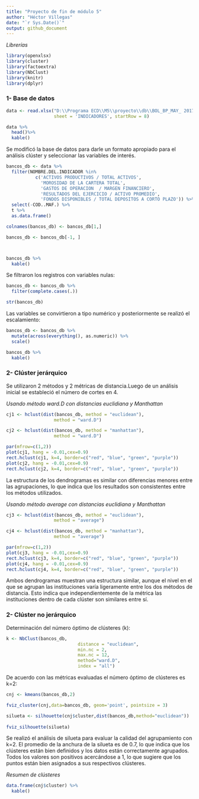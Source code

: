 ---
title: "Proyecto de fin de módulo 5"
author: "Héctor Villegas"
date: "`r Sys.Date()`"
output: github_document
---

*Librerías*

```{r librerías, echo=TRUE, message=FALSE, warning=FALSE}
library(openxlsx)
library(cluster)
library(factoextra)
library(NbClust)
library(knitr)
library(dplyr)
```

### 1- Base de datos

```{r}
data <- read.xlsx("D:\\Programa ECD\\M5\\proyecto\\db\\BOL_BP_MAY_ 2017.xlsx", 
                  sheet = 'INDICADORES', startRow = 8)

data %>% 
  head()%>% 
  kable()
```

Se modificó la base de datos para darle un formato apropiado para el análisis clúster y seleccionar las variables de interés.

```{r}
bancos_db <- data %>% 
  filter(NOMBRE.DEL.INDICADOR %in% 
           c('ACTIVOS PRODUCTIVOS / TOTAL ACTIVOS', 
             'MOROSIDAD DE LA CARTERA TOTAL', 
             'GASTOS DE OPERACION  / MARGEN FINANCIERO', 
             'RESULTADOS DEL EJERCICIO / ACTIVO PROMEDIO', 
             'FONDOS DISPONIBLES / TOTAL DEPOSITOS A CORTO PLAZO')) %>% 
  select(-COD..MAF.) %>% 
  t %>% 
  as.data.frame()

colnames(bancos_db) <- bancos_db[1,]

bancos_db <- bancos_db[-1, ]



bancos_db %>% 
  kable()
```

Se filtraron los registros con variables nulas:

```{r}
bancos_db <- bancos_db %>% 
  filter(complete.cases(.))

str(bancos_db)
```
Las variables se convirtieron a tipo numérico y posteriormente se realizó el escalamiento:

```{r}
bancos_db <- bancos_db %>% 
  mutate(across(everything(), as.numeric)) %>% 
  scale()

bancos_db %>% 
  kable()
```

### 2- Clúster jerárquico

Se utilizaron 2 métodos y 2 métricas de distancia.Luego de un análisis inicial se estableció el número de cortes en 4.

*Usando método ward.D con distancias euclidiana y Manthattan*


```{r fig.width=12, fig.height=8, fig.align='center'}
cj1 <- hclust(dist(bancos_db, method = "euclidean"),
                  method = "ward.D")
```

```{r fig.width=12, fig.height=8, fig.align='center'}
cj2 <- hclust(dist(bancos_db, method = "manhattan"),
                  method = "ward.D")
```

```{r fig.width=16, fig.height=8, fig.align='center'}
par(mfrow=c(1,2))
plot(cj1, hang = -0.01,cex=0.9)
rect.hclust(cj1, k=4, border=c("red", "blue", "green", "purple"))
plot(cj2, hang = -0.01,cex=0.9)
rect.hclust(cj2, k=4, border=c("red", "blue", "green", "purple"))
```

La estructura de los dendrogramas es similar con diferencias menores entre las agrupaciones, lo que indica que los resultados son consistentes entre los métodos utilizados.

*Usando método average con distancias euclidiana y Manthattan*

```{r fig.width=12, fig.height=8, fig.align='center'}
cj3 <- hclust(dist(bancos_db, method = "euclidean"),
                  method = "average")
```

```{r fig.width=12, fig.height=8, fig.align='center'}
cj4 <- hclust(dist(bancos_db, method = "manhattan"),
                  method = "average")
```

```{r fig.width=16, fig.height=8, fig.align='center'}
par(mfrow=c(1,2))
plot(cj3, hang = -0.01,cex=0.9)
rect.hclust(cj3, k=4, border=c("red", "blue", "green", "purple"))
plot(cj4, hang = -0.01,cex=0.9)
rect.hclust(cj4, k=4, border=c("red", "blue", "green", "purple"))
```

Ambos dendrogramas muestran una estructura similar, aunque el nivel en el que se agrupan las instituciones varía ligeramente entre los dos métodos de distancia. Esto indica que independientemente de la métrica las instituciones dentro de cada clúster son similares entre sí.

### 2- Clúster no jerárquico

Determinación del número óptimo de clústeres (k):
 
```{r fig.align='center', warning=FALSE}
k <- NbClust(bancos_db,
                           distance = "euclidean",
                           min.nc = 2,
                           max.nc = 12,
                           method="ward.D",
                           index = "all")
```

De acuerdo con las métricas evaluadas el número óptimo de clústeres es k=2:

```{r fig.width=8, fig.height=5, fig.align='center'}
cnj <- kmeans(bancos_db,2)

fviz_cluster(cnj,data=bancos_db, geom='point', pointsize = 3)
```



```{r fig.width=8, fig.height=5, fig.align='center'}
silueta <- silhouette(cnj$cluster,dist(bancos_db,method="euclidean"))
  
fviz_silhouette(silueta)
```


Se realizó el análisis de silueta para evaluar la calidad del agrupamiento con k=2. El promedio de la anchura de la silueta es de 0.7, lo que indica que los clústeres están bien definidos y los datos están correctamente agrupados. Todos los valores son positivos acercándose a 1, lo que sugiere que los puntos están bien asignados a sus respectivos clústeres.

*Resumen de clústeres*

```{r}
data.frame(cnj$cluster) %>%
  kable()
```

